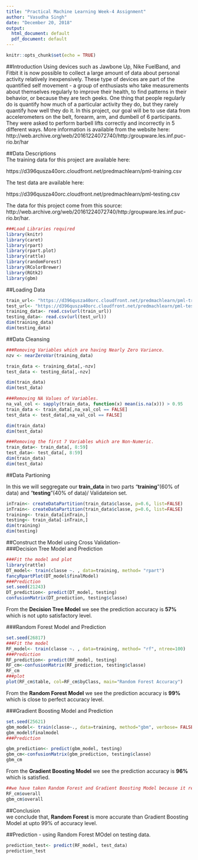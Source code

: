 ---
title: "Practical Machine Learning Week-4 Assignment"
author: "Vasudha Singh"
date: "December 20, 2018"
output:
  html_document: default
  pdf_document: default
---

```{r setup, include=FALSE}
knitr::opts_chunk$set(echo = TRUE)
```  
##Introduction
Using devices such as Jawbone Up, Nike FuelBand, and Fitbit it is now possible to collect a large amount of data about personal activity relatively inexpensively. These type of devices are part of the quantified self movement - a group of enthusiasts who take measurements about themselves regularly to improve their health, to find patterns in their behavior, or because they are tech geeks. One thing that people regularly do is quantify how much of a particular activity they do, but they rarely quantify how well they do it. In this project, our goal will be to use data from accelerometers on the belt, forearm, arm, and dumbell of 6 participants. They were asked to perform barbell lifts correctly and incorrectly in 5 different ways. More information is available from the website here:   http://web.archive.org/web/20161224072740/http:/groupware.les.inf.puc-rio.br/har   

##Data Descriptions  
The training data for this project are available here:  

https://d396qusza40orc.cloudfront.net/predmachlearn/pml-training.csv  

The test data are available here:  

https://d396qusza40orc.cloudfront.net/predmachlearn/pml-testing.csv  

The data for this project come from this source:   http://web.archive.org/web/20161224072740/http:/groupware.les.inf.puc-rio.br/har.   


```{r}  
###Load Libraries required  
library(knitr)
library(caret)
library(rpart)
library(rpart.plot)
library(rattle)
library(randomForest)
library(RColorBrewer)
library(RGtk2)
library(gbm)
```  
##Loading Data  
```{r}
train_url<- "https://d396qusza40orc.cloudfront.net/predmachlearn/pml-training.csv"
test_url<- "https://d396qusza40orc.cloudfront.net/predmachlearn/pml-testing.csv"
training_data<- read.csv(url(train_url))
testing_data<- read.csv(url(test_url))
dim(training_data)
dim(testing_data)
```  
##Data Cleansing  
```{r}
###Removing Variables which are having Nearly Zero Variance.
nzv <- nearZeroVar(training_data)

train_data <- training_data[,-nzv]
test_data <- testing_data[,-nzv]

dim(train_data)
dim(test_data)   

###Removing NA Values of Variables.  
na_val_col <- sapply(train_data, function(x) mean(is.na(x))) > 0.95
train_data <- train_data[,na_val_col == FALSE]
test_data <- test_data[,na_val_col == FALSE]

dim(train_data)
dim(test_data)  

###Removing the first 7 Variables which are Non-Numeric.  
train_data<- train_data[, 8:59]
test_data<- test_data[, 8:59]
dim(train_data)
dim(test_data)
```  
##Data Partioning  

In this we will seggregate our **train_data** in two parts "**training**"(60% of data) and "**testing**"(40% of data)/ Validateion set.  
```{r}
inTrain<- createDataPartition(train_data$classe, p=0.6, list=FALSE)
inTrain<- createDataPartition(train_data$classe, p=0.6, list=FALSE)
training<- train_data[inTrain,]
testing<- train_data[-inTrain,]
dim(training)
dim(testing)
```  
##Construct the Model using Cross Validation-     
###Decision Tree Model and Prediction  

```{r}
###Fit the model and plot   
library(rattle)
DT_model<- train(classe ~. , data=training, method= "rpart")
fancyRpartPlot(DT_model$finalModel)
###Prediction   
set.seed(21243)
DT_prediction<- predict(DT_model, testing)
confusionMatrix(DT_prediction, testing$classe)
```  

From the **Decision Tree Model** we see the prediction accuracy is **57%** which is not upto satisfactory level.    

###Random Forest Model and Prediction  
```{r}
set.seed(26817)
###Fit the model   
RF_model<- train(classe ~. , data=training, method= "rf", ntree=100)
###Prediction  
RF_prediction<- predict(RF_model, testing)
RF_cm<-confusionMatrix(RF_prediction, testing$classe)
RF_cm
###plot    
plot(RF_cm$table, col=RF_cm$byClass, main="Random Forest Accuracy")
```  

From the **Random Forest Model** we see the prediction accuracy is **99%** which is close to perfect accuracy level.    

###Gradient Boosting Model and Prediction    
```{r}
set.seed(25621)
gbm_model<- train(classe~., data=training, method="gbm", verbose= FALSE)
gbm_model$finalmodel
###Prediction    

gbm_prediction<- predict(gbm_model, testing)
gbm_cm<-confusionMatrix(gbm_prediction, testing$classe)
gbm_cm
```
 
From the **Gradient Boosting Model**  we see the prediction accuracy is **96%** which is satisfied.    

```{r}
##we have taken Random Forest and Gradient Boosting Model because it reach to satisfied prediction level. we are compairing the both model which is more accurate.    
RF_cm$overall
gbm_cm$overall
```  
##Conclusion    
we conclude that, **Random Forest** is more accurate than Gradient Boosting Model at upto 99% of accuracy level.     

##Prediction - using Random Forest MOdel on testing data.    
```{r}
prediction_test<- predict(RF_model, test_data)
prediction_test
```




